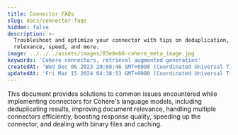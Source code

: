 ```yaml
---
title: Connector FAQs
slug: docs/connector-faqs
hidden: false
description: >-
  Troubleshoot and optimize your connector with tips on deduplication,
  relevance, speed, and more.
image: ../../../assets/images/83e0eb6-cohere_meta_image.jpg
keywords: 'Cohere connectors, retrieval augmented generation'
createdAt: 'Wed Dec 06 2023 20:08:46 GMT+0000 (Coordinated Universal Time)'
updatedAt: 'Fri Mar 15 2024 04:38:53 GMT+0000 (Coordinated Universal Time)'
---
```

This document provides solutions to common issues encountered while implementing connectors for Cohere's language models, including deduplicating results, improving document relevance, handling multiple connectors efficiently, boosting response quality, speeding up the connector, and dealing with binary files and caching.

